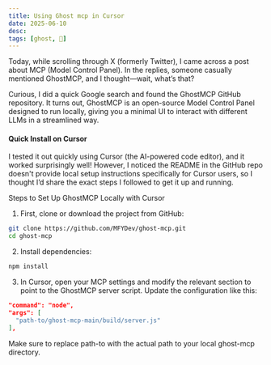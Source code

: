 ```yaml
---
title: Using Ghost mcp in Cursor
date: 2025-06-10
desc:
tags: [ghost, 🌿]
---
```


Today, while scrolling through X (formerly Twitter), I came across a post about MCP (Model Control Panel). In the replies, someone casually mentioned GhostMCP, and I thought—wait, what’s that?

Curious, I did a quick Google search and found the GhostMCP GitHub repository. It turns out, GhostMCP is an open-source Model Control Panel designed to run locally, giving you a minimal UI to interact with different LLMs in a streamlined way.

#### Quick Install on Cursor

I tested it out quickly using Cursor (the AI-powered code editor), and it worked surprisingly well! However, I noticed the README in the GitHub repo doesn't provide local setup instructions specifically for Cursor users, so I thought I’d share the exact steps I followed to get it up and running.

Steps to Set Up GhostMCP Locally with Cursor

1. First, clone or download the project from GitHub:

```bash
git clone https://github.com/MFYDev/ghost-mcp.git
cd ghost-mcp
```

2. Install dependencies:

```bash
npm install
```

3. In Cursor, open your MCP settings and modify the relevant section to point to the GhostMCP server script. Update the configuration like this:

```json
"command": "node",
"args": [
  "path-to/ghost-mcp-main/build/server.js"
],
```

Make sure to replace path-to with the actual path to your local ghost-mcp directory.
